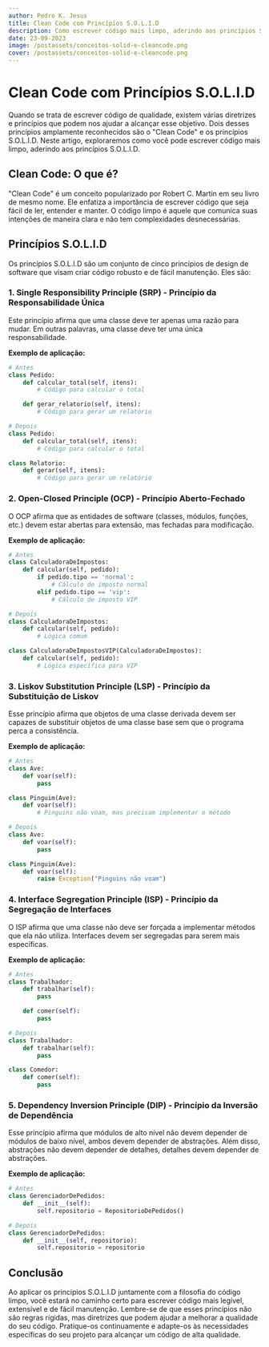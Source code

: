 ```yaml
---
author: Pedro K. Jesus
title: Clean Code com Princípios S.O.L.I.D
description: Como escrever código mais limpo, aderindo aos princípios S.O.L.I.D e a filosofia do clean code.
date: 23-09-2023
image: /postassets/conceitos-solid-e-cleancode.png
cover: /postassets/conceitos-solid-e-cleancode.png
---
```


# Clean Code com Princípios S.O.L.I.D

Quando se trata de escrever código de qualidade, existem várias diretrizes e princípios que podem nos ajudar a alcançar esse objetivo. Dois desses princípios amplamente reconhecidos são o "Clean Code" e os princípios S.O.L.I.D. Neste artigo, exploraremos como você pode escrever código mais limpo, aderindo aos princípios S.O.L.I.D.

## **Clean Code: O que é?**

"Clean Code" é um conceito popularizado por Robert C. Martin em seu livro de mesmo nome. Ele enfatiza a importância de escrever código que seja fácil de ler, entender e manter. O código limpo é aquele que comunica suas intenções de maneira clara e não tem complexidades desnecessárias.

## **Princípios S.O.L.I.D**

Os princípios S.O.L.I.D são um conjunto de cinco princípios de design de software que visam criar código robusto e de fácil manutenção. Eles são:

### **1. Single Responsibility Principle (SRP) - Princípio da Responsabilidade Única**

Este princípio afirma que uma classe deve ter apenas uma razão para mudar. Em outras palavras, uma classe deve ter uma única responsabilidade.

**Exemplo de aplicação:**

```python
# Antes
class Pedido:
    def calcular_total(self, itens):
        # Código para calcular o total

    def gerar_relatorio(self, itens):
        # Código para gerar um relatório

# Depois
class Pedido:
    def calcular_total(self, itens):
        # Código para calcular o total

class Relatorio:
    def gerar(self, itens):
        # Código para gerar um relatório
```

### **2. Open-Closed Principle (OCP) - Princípio Aberto-Fechado**

O OCP afirma que as entidades de software (classes, módulos, funções, etc.) devem estar abertas para extensão, mas fechadas para modificação.

**Exemplo de aplicação:**

```python
# Antes
class CalculadoraDeImpostos:
    def calcular(self, pedido):
        if pedido.tipo == 'normal':
            # Cálculo de imposto normal
        elif pedido.tipo == 'vip':
            # Cálculo de imposto VIP

# Depois
class CalculadoraDeImpostos:
    def calcular(self, pedido):
        # Lógica comum

class CalculadoraDeImpostosVIP(CalculadoraDeImpostos):
    def calcular(self, pedido):
        # Lógica específica para VIP
```

### **3. Liskov Substitution Principle (LSP) - Princípio da Substituição de Liskov**

Esse princípio afirma que objetos de uma classe derivada devem ser capazes de substituir objetos de uma classe base sem que o programa perca a consistência.

**Exemplo de aplicação:**

```python
# Antes
class Ave:
    def voar(self):
        pass

class Pinguim(Ave):
    def voar(self):
        # Pinguins não voam, mas precisam implementar o método

# Depois
class Ave:
    def voar(self):
        pass

class Pinguim(Ave):
    def voar(self):
        raise Exception("Pinguins não voam")
```

### **4. Interface Segregation Principle (ISP) - Princípio da Segregação de Interfaces**

O ISP afirma que uma classe não deve ser forçada a implementar métodos que ela não utiliza. Interfaces devem ser segregadas para serem mais específicas.

**Exemplo de aplicação:**

```python
# Antes
class Trabalhador:
    def trabalhar(self):
        pass

    def comer(self):
        pass

# Depois
class Trabalhador:
    def trabalhar(self):
        pass

class Comedor:
    def comer(self):
        pass
```

### **5. Dependency Inversion Principle (DIP) - Princípio da Inversão de Dependência**

Esse princípio afirma que módulos de alto nível não devem depender de módulos de baixo nível, ambos devem depender de abstrações. Além disso, abstrações não devem depender de detalhes, detalhes devem depender de abstrações.

**Exemplo de aplicação:**

```python
# Antes
class GerenciadorDePedidos:
    def __init__(self):
        self.repositorio = RepositorioDePedidos()

# Depois
class GerenciadorDePedidos:
    def __init__(self, repositorio):
        self.repositorio = repositorio
```

## **Conclusão**

Ao aplicar os princípios S.O.L.I.D juntamente com a filosofia do código limpo, você estará no caminho certo para escrever código mais legível, extensível e de fácil manutenção. Lembre-se de que esses princípios não são regras rígidas, mas diretrizes que podem ajudar a melhorar a qualidade do seu código. Pratique-os continuamente e adapte-os às necessidades específicas do seu projeto para alcançar um código de alta qualidade.